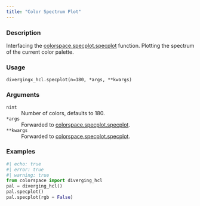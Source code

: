 ```yaml
---
title: "Color Spectrum Plot"
---
```


### Description

Interfacing the [colorspace.specplot.specplot](colorspace.specplot.specplot.qmd) function.
Plotting the spectrum of the current color palette.

### Usage

<pre><code class='language-python'>divergingx_hcl.specplot(n=180, *args, **kwargs)</code></pre>

### Arguments

<dl class="pyp-list param-list">
  <dt style = "white-space: nowrap; font-family: monospace; vertical-align: top">
   <code id="colorspace.palettes.divergingx_hcl.specplot:n">n</code><code class="argument-class">int</code>
  </dt>
 <dd>Number of colors, defaults to 180.</dd>
  <dt style = "white-space: nowrap; font-family: monospace; vertical-align: top">
   <code id="colorspace.palettes.divergingx_hcl.specplot:*args">*args</code>
  </dt>
 <dd>Forwarded to [colorspace.specplot.specplot](colorspace.specplot.specplot.qmd).</dd>
  <dt style = "white-space: nowrap; font-family: monospace; vertical-align: top">
   <code id="colorspace.palettes.divergingx_hcl.specplot:**kwargs">**kwargs</code>
  </dt>
 <dd>Forwarded to [colorspace.specplot.specplot](colorspace.specplot.specplot.qmd).</dd>
</dl>

### Examples

```python
#| echo: true
#| error: true
#| warning: true
from colorspace import diverging_hcl
pal = diverging_hcl()
pal.specplot()
pal.specplot(rgb = False)
```



